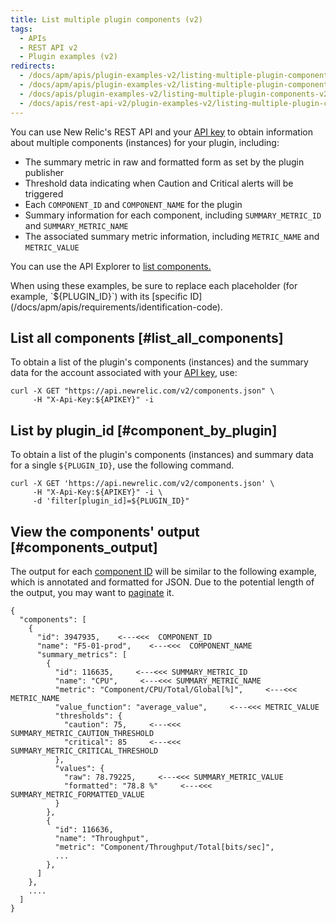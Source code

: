 ```yaml
---
title: List multiple plugin components (v2)
tags:
  - APIs
  - REST API v2
  - Plugin examples (v2)
redirects:
  - /docs/apm/apis/plugin-examples-v2/listing-multiple-plugin-components
  - /docs/apm/apis/plugin-examples-v2/listing-multiple-plugin-components-api-v2
  - /docs/apis/plugin-examples-v2/listing-multiple-plugin-components-v2
  - /docs/apis/rest-api-v2/plugin-examples-v2/listing-multiple-plugin-components-v2
---
```


You can use New Relic's REST API and your [API key](/docs/apis/rest-api-v2/requirements/rest-api-key) to obtain information about multiple components (instances) for your plugin, including:

* The summary metric in raw and formatted form as set by the plugin publisher
* Threshold data indicating when Caution and Critical alerts will be triggered
* Each `COMPONENT_ID` and `COMPONENT_NAME` for the plugin
* Summary information for each component, including `SUMMARY_METRIC_ID` and `SUMMARY_METRIC_NAME`
* The associated summary metric information, including `METRIC_NAME` and `METRIC_VALUE`

You can use the API Explorer to [list components.](https://rpm.newrelic.com/api/explore/components/list)

<Callout variant="important">
  When using these examples, be sure to replace each placeholder (for example, `${PLUGIN_ID}`) with its [specific ID](/docs/apm/apis/requirements/identification-code).
</Callout>

## List all components [#list_all_components]

To obtain a list of the plugin's components (instances) and the summary data for the account associated with your [API key](/docs/apis/rest-api-v2/requirements/rest-api-key), use:

```
curl -X GET "https://api.newrelic.com/v2/components.json" \
     -H "X-Api-Key:${APIKEY}" -i
```

## List by plugin_id [#component_by_plugin]

To obtain a list of the plugin's components (instances) and summary data for a single `${PLUGIN_ID}`, use the following command.

```
curl -X GET 'https://api.newrelic.com/v2/components.json' \
     -H "X-Api-Key:${APIKEY}" -i \
     -d 'filter[plugin_id]=${PLUGIN_ID}"
```

## View the components' output [#components_output]

The output for each [component ID](/docs/apm/apis/requirements/identification-code) will be similar to the following example, which is annotated and formatted for JSON. Due to the potential length of the output, you may want to [paginate](/docs/apm/apis/requirements/pagination-api-output) it.

```
{
  "components": [
    {
      "id": 3947935,    <---<<<  COMPONENT_ID
      "name": "F5-01-prod",    <---<<<  COMPONENT_NAME
      "summary_metrics": [
        {
          "id": 116635,     <---<<< SUMMARY_METRIC_ID
          "name": "CPU",     <---<<< SUMMARY_METRIC_NAME
          "metric": "Component/CPU/Total/Global[%]",     <---<<< METRIC_NAME
          "value_function": "average_value",     <---<<< METRIC_VALUE
          "thresholds": {
            "caution": 75,     <---<<< SUMMARY_METRIC_CAUTION_THRESHOLD
            "critical": 85     <---<<< SUMMARY_METRIC_CRITICAL_THRESHOLD
          },
          "values": {
            "raw": 78.79225,     <---<<< SUMMARY_METRIC_VALUE
            "formatted": "78.8 %"     <---<<< SUMMARY_METRIC_FORMATTED_VALUE
          }
        },
        {
          "id": 116636,
          "name": "Throughput",
          "metric": "Component/Throughput/Total[bits/sec]",
          ...
        },
      ]
    },
    ....
  ]
}
```
